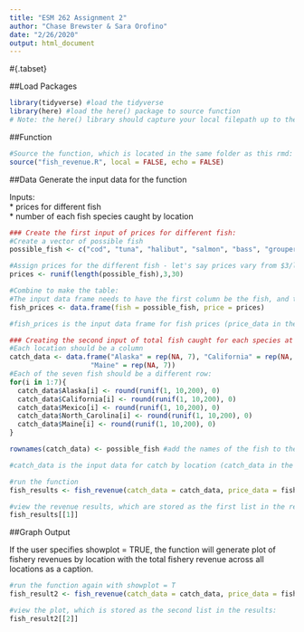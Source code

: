 ```yaml
---
title: "ESM 262 Assignment 2"
author: "Chase Brewster & Sara Orofino"
date: "2/26/2020"
output: html_document
---
```


#{.tabset}

##Load Packages
```r
library(tidyverse) #load the tidyverse
library(here) #load the here() package to source function 
# Note: the here() library should capture your local filepath up to the point where the repo begins and is downloaded from github. 
```

##Function
```r
#Source the function, which is located in the same folder as this rmd:
source("fish_revenue.R", local = FALSE, echo = FALSE) 

```
 

##Data
Generate the input data for the function  

Inputs:  
 * prices for different fish  
 * number of each fish species caught by location  
 
```r

### Create the first input of prices for different fish:
#Create a vector of possible fish
possible_fish <- c("cod", "tuna", "halibut", "salmon", "bass", "grouper", "rockfish")  

#Assign prices for the different fish - let's say prices vary from $3/lb to $30/lb
prices <- runif(length(possible_fish),3,30)

#Combine to make the table:
#The input data frame needs to have the first column be the fish, and the second column be the prices
fish_prices <- data.frame(fish = possible_fish, price = prices)

#fish_prices is the input data frame for fish prices (price_data in the function)

### Creating the second input of total fish caught for each species at different locations
#Each location should be a column 
catch_data <- data.frame("Alaska" = rep(NA, 7), "California" = rep(NA, 7), "Mexico" = rep(NA, 7), "North_Carolina" = rep(NA, 7),
                    "Maine" = rep(NA, 7))
#Each of the seven fish should be a different row:
for(i in 1:7){
  catch_data$Alaska[i] <- round(runif(1, 10,200), 0)
  catch_data$California[i] <- round(runif(1, 10,200), 0)
  catch_data$Mexico[i] <- round(runif(1, 10,200), 0)
  catch_data$North_Carolina[i] <- round(runif(1, 10,200), 0)
  catch_data$Maine[i] <- round(runif(1, 10,200), 0)
}

rownames(catch_data) <- possible_fish #add the names of the fish to the rows

#catch_data is the input data for catch by location (catch_data in the function)
```


```r
#run the function
fish_results <- fish_revenue(catch_data = catch_data, price_data = fish_prices, showplot = F)

#view the revenue results, which are stored as the first list in the results:
fish_results[[1]]
```


##Graph Output

If the user specifies showplot = TRUE, the function will generate plot of fishery revenues by location with the total fishery revenue across all locations as a caption.  

```r
#run the function again with showplot = T
fish_result2 <- fish_revenue(catch_data = catch_data, price_data = fish_prices, showplot = TRUE)

#view the plot, which is stored as the second list in the results:
fish_result2[[2]]
```


